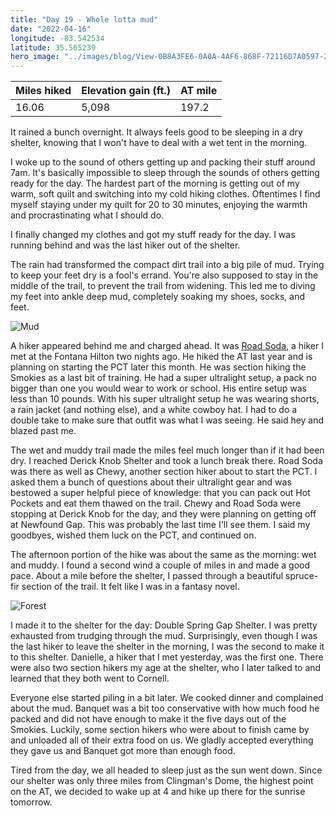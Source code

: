 ```yaml
---
title: "Day 19 - Whole lotta mud"
date: "2022-04-16"
longitude: -83.542534
latitude: 35.565239
hero_image: "../images/blog/View-0B8A3FE6-0A0A-4AF6-868F-72116D7A0597-20220416205627.png"
---
```


| Miles hiked | Elevation gain (ft.) | AT mile |
| ----------- | -------------- | -------- |
| 16.06 | 5,098 | 197.2 |

It rained a bunch overnight. It always feels good to be sleeping in a dry shelter, knowing that I won't have to deal with a wet tent in the morning.

I woke up to the sound of others getting up and packing their stuff around 7am. It's basically impossible to sleep through the sounds of others getting ready for the day. The hardest part of the morning is getting out of my warm, soft quilt and switching into my cold hiking clothes. Oftentimes I find myself staying under my quilt for 20 to 30 minutes, enjoying the warmth and procrastinating what I should do.

I finally changed my clothes and got my stuff ready for the day. I was running behind and was the last hiker out of the shelter.

The rain had transformed the compact dirt trail into a big pile of mud. Trying to keep your feet dry is a fool's errand. You're also supposed to stay in the middle of the trail, to prevent the trail from widening. This led me to diving my feet into ankle deep mud, completely soaking my shoes, socks, and feet.

![Mud](../images/blog/Mud-0B8A3FE6-0A0A-4AF6-868F-72116D7A0597-20220422160832.png)

A hiker appeared behind me and charged ahead. It was [Road Soda](https://www.instagram.com/fuckingreasy/), a hiker I met at the Fontana Hilton two nights ago. He hiked the AT last year and is planning on starting the PCT later this month. He was section hiking the Smokies as a last bit of training. He had a super ultralight setup, a pack no bigger than one you would wear to work or school. His entire setup was less than 10 pounds. With his super ultralight setup he was wearing shorts, a rain jacket (and nothing else), and a white cowboy hat. I had to do a double take to make sure that outfit was what I was seeing. He said hey and blazed past me.

The wet and muddy trail made the miles feel much longer than if it had been dry. I reached Derick Knob Shelter and took a lunch break there. Road Soda was there as well as Chewy, another section hiker about to start the PCT. I asked them a bunch of questions about their ultralight gear and was bestowed a super helpful piece of knowledge: that you can pack out Hot Pockets and eat them thawed on the trail. Chewy and Road Soda were stopping at Derick Knob for the day, and they were planning on getting off at Newfound Gap. This was probably the last time I'll see them. I said my goodbyes, wished them luck on the PCT, and continued on.

The afternoon portion of the hike was about the same as the morning: wet and muddy. I found a second wind a couple of miles in and made a good pace. About a mile before the shelter, I passed through a beautiful spruce-fir section of the trail. It felt like I was in a fantasy novel.

![Forest](../images/blog/Forest-0B8A3FE6-0A0A-4AF6-868F-72116D7A0597-20220422160900.png)

I made it to the shelter for the day: Double Spring Gap Shelter. I was pretty exhausted from trudging through the mud. Surprisingly, even though I was the last hiker to leave the shelter in the morning, I was the second to make it to this shelter. Danielle, a hiker that I met yesterday, was the first one. There were also two section hikers my age at the shelter, who I later talked to and learned that they both went to Cornell.

Everyone else started piling in a bit later. We cooked dinner and complained about the mud. Banquet was a bit too conservative with how much food he packed and did not have enough to make it the five days out of the Smokies. Luckily, some section hikers who were about to finish came by and unloaded all of their extra food on us. We gladly accepted everything they gave us and Banquet got more than enough food.

Tired from the day, we all headed to sleep just as the sun went down. Since our shelter was only three miles from Clingman's Dome, the highest point on the AT, we decided to wake up at 4 and hike up there for the sunrise tomorrow.